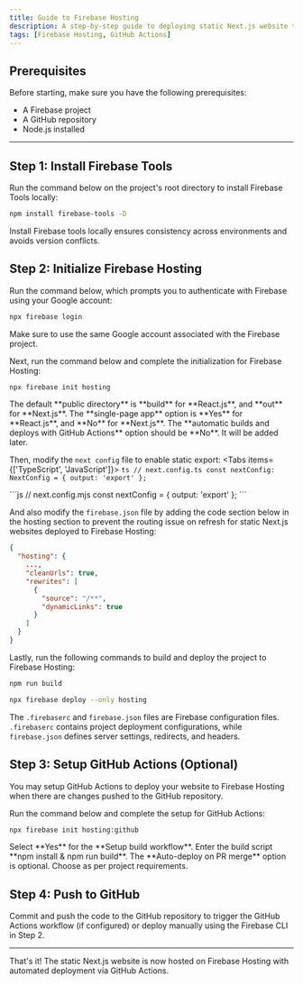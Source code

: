 ```yaml
---
title: Guide to Firebase Hosting
description: A step-by-step guide to deploying static Next.js website to Firebase Hosting with GitHub Actions.
tags: [Firebase Hosting, GitHub Actions]
---
```




## Prerequisites

Before starting, make sure you have the following prerequisites:
- A Firebase project
- A GitHub repository
- Node.js installed

---

## Step 1: Install Firebase Tools

Run the command below on the project's root directory to install Firebase Tools locally:

```sh
npm install firebase-tools -D
```

<Callout>
  Install Firebase tools locally ensures consistency across environments and avoids version conflicts.
</Callout>

## Step 2: Initialize Firebase Hosting

Run the command below, which prompts you to authenticate with Firebase using your Google account:

```sh
npx firebase login
```

<Callout>
  Make sure to use the same Google account associated with the Firebase project.
</Callout>

Next, run the command below and complete the initialization for Firebase Hosting:

```sh
npx firebase init hosting
```

<Callout>
  The default **public directory** is **build** for **React.js**, and **out** for **Next.js**.
</Callout>

<Callout>
  The **single-page app** option is **Yes** for **React.js**, and **No** for **Next.js**.
</Callout>

<Callout>
  The **automatic builds and deploys with GitHub Actions** option should be **No**. It will be added later.
</Callout>

Then, modify the `next config` file to enable static export:
<Tabs items={['TypeScript', 'JavaScript']}>
  <Tab value="TypeScript">
    ```ts
    // next.config.ts
    const nextConfig: NextConfig = {
      output: 'export'
    };
    ```
  </Tab>

  <Tab value="JavaScript">
    ```js
    // next.config.mjs
    const nextConfig = {
      output: 'export'
    };
    ```
  </Tab>
</Tabs>

And also modify the `firebase.json` file by adding the code section below
in the hosting section to prevent the routing issue on refresh 
for static Next.js websites deployed to Firebase Hosting:

```json
{
  "hosting": {
    ...,
    "cleanUrls": true,
    "rewrites": [
      {
        "source": "/**", 
        "dynamicLinks": true
      }
    ]
  }
}
```

Lastly, run the following commands to build and deploy the project to Firebase Hosting:

```sh
npm run build
```

```sh
npx firebase deploy --only hosting
```

The `.firebaserc` and `firebase.json` files are Firebase configuration files. 
`.firebaserc` contains project deployment configurations, 
while `firebase.json` defines server settings, redirects, and headers.

## Step 3: Setup GitHub Actions (Optional)

You may setup GitHub Actions to deploy your website to Firebase Hosting
when there are changes pushed to the GitHub repository.

Run the command below and complete the setup for GitHub Actions:
```sh
npx firebase init hosting:github
```

<Callout>
  Select **Yes** for the **Setup build workflow**.
</Callout>

<Callout>
  Enter the build script **npm install & npm run build**.
</Callout>

<Callout>
  The **Auto-deploy on PR merge** option is optional. Choose as per project requirements.
</Callout>

## Step 4: Push to GitHub

Commit and push the code to the GitHub repository to trigger 
the GitHub Actions workflow (if configured) or deploy manually 
using the Firebase CLI in Step 2.

---

That's it! The static Next.js website is now hosted on Firebase 
Hosting with automated deployment via GitHub Actions.